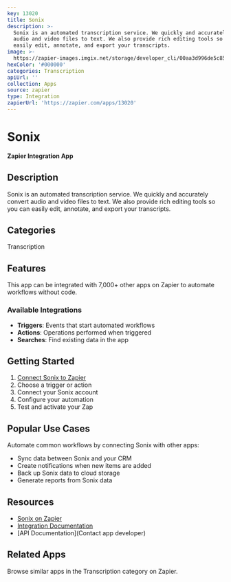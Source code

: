 ```yaml
---
key: 13020
title: Sonix
description: >-
  Sonix is an automated transcription service. We quickly and accurately convert
  audio and video files to text. We also provide rich editing tools so you can
  easily edit, annotate, and export your transcripts.
image: >-
  https://zapier-images.imgix.net/storage/developer_cli/00aa3d996de5c85e080c34b81ec11843.png?auto=format%2Ccompress&ixlib=python-3.0.0&q=50
hexColor: '#000000'
categories: Transcription
apiUrl: ''
collection: Apps
source: zapier
type: Integration
zapierUrl: 'https://zapier.com/apps/13020'
---
```

# Sonix

**Zapier Integration App**

## Description

Sonix is an automated transcription service. We quickly and accurately convert audio and video files to text. We also provide rich editing tools so you can easily edit, annotate, and export your transcripts.

## Categories

Transcription

## Features

This app can be integrated with 7,000+ other apps on Zapier to automate workflows without code.

### Available Integrations

- **Triggers**: Events that start automated workflows
- **Actions**: Operations performed when triggered
- **Searches**: Find existing data in the app

## Getting Started

1. [Connect Sonix to Zapier](https://zapier.com/apps/13020)
2. Choose a trigger or action
3. Connect your Sonix account
4. Configure your automation
5. Test and activate your Zap

## Popular Use Cases

Automate common workflows by connecting Sonix with other apps:

- Sync data between Sonix and your CRM
- Create notifications when new items are added
- Back up Sonix data to cloud storage
- Generate reports from Sonix data

## Resources

- [Sonix on Zapier](https://zapier.com/apps/13020)
- [Integration Documentation](https://zapier.com/apps/13020/integrations)
- [API Documentation](Contact app developer)

## Related Apps

Browse similar apps in the Transcription category on Zapier.
